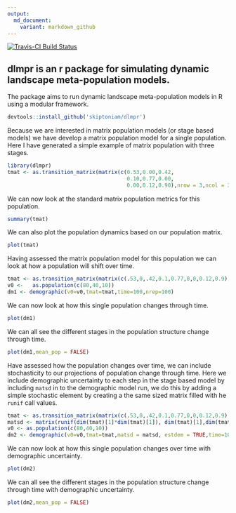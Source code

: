 ```yaml
---
output:
  md_document:
    variant: markdown_github
---
```


[![Travis-CI Build Status](https://travis-ci.org/skiptoniam/dlmpr.svg?branch=master)](https://travis-ci.org/skiptoniam/dlmpr)


## dlmpr is an r package for simulating dynamic landscape meta-population models.

The package aims to run dynamic landscape meta-population models in R using a modular framework. 

```r
devtools::install_github('skiptoniam/dlmpr')
```

Because we are interested in matrix population models (or stage based models) we have develop a matrix population model for a single population. Here I have generated a simple example of matrix population with three stages.

```r
library(dlmpr)
tmat <- as.transition_matrix(matrix(c(0.53,0.00,0.42,
                                      0.10,0.77,0.00,
                                      0.00,0.12,0.90),nrow = 3,ncol = 3,byrow = TRUE))
```

We can now look at the standard matrix population metrics for this population.
```r
summary(tmat)
```

We can also plot the population dynamics based on our population matrix.
```r
plot(tmat)
```

Having assessed the matrix population model for this population we can look at how a population will shift over time.
```r
tmat <- as.transition_matrix(matrix(c(.53,0,.42,0.1,0.77,0,0,0.12,0.9),nrow = 3,ncol = 3,byrow = TRUE))
v0 <-   as.population(c(80,40,10))
dm1 <- demographic(v0=v0,tmat=tmat,time=100,nrep=100)
```

We can now look at how this single population changes through time.
```r
plot(dm1)
```

We can all see the different stages in the population structure change through time.
```r
plot(dm1,mean_pop = FALSE)
```

Have assessed how the population changes over time, we can include stochasticity to our projections of population change through time. Here we include demographic uncertainty to each step in the stage based model by including `matsd` in to the demographic model run, we do this by adding a simple stochastic element by creating a the same sized matrix filled with he `runif` call values.
```r
tmat <- as.transition_matrix(matrix(c(.53,0,.42,0.1,0.77,0,0,0.12,0.9),nrow = 3,ncol = 3,byrow = TRUE))
matsd <- matrix(runif(dim(tmat)[1]*dim(tmat)[1]), dim(tmat)[1],dim(tmat)[2])
v0 <- as.population(c(80,40,10))
dm2 <- demographic(v0=v0,tmat=tmat,matsd = matsd, estdem = TRUE,time=100,nrep=100)
```

We can now look at how this single population changes over time with demographic uncertainty.
```r
plot(dm2)
```

We can all see the different stages in the population structure change through time with demographic uncertainty.
```r
plot(dm2,mean_pop = FALSE)
```
